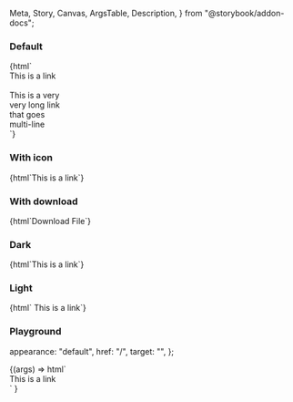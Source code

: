   Meta,
  Story,
  Canvas,
  ArgsTable,
  Description,
} from "@storybook/addon-docs";

<Meta title="Web Components/Link" component="ic-link" />

<Description markdown={readme} />

### Default

<Canvas>
  <Story
    name="Default"
    parameters={{ layout: "fullscreen", loki: { skip: true } }}
  >
    {html`<div>
      <ic-link href="/">This is a link</ic-link>
      <br />
      <br />
      <div style="width: 100px">
        <ic-link href="/"
          >This is a very very long link that goes multi-line</ic-link
        >
      </div>
    </div>`}
  </Story>
</Canvas>

### With icon

<Canvas>
  <Story
    name="With icon"
    parameters={{ layout: "fullscreen", loki: { skip: true } }}
  >
    {html`<ic-link href="/" show-icon>This is a link</ic-link>`}
  </Story>
</Canvas>

### With download

<Canvas>
  <Story
    name="Download link"
    parameters={{ layout: "fullscreen", loki: { skip: true } }}
  >
    {html`<ic-link href="/" download>Download File</ic-link>`}
  </Story>
</Canvas>

### Dark

<Canvas>
  <Story
    name="Dark"
    parameters={{ layout: "fullscreen", loki: { skip: true } }}
  >
    {html`<ic-link href="/" appearance="dark" target="_blank"
      >This is a link</ic-link
    >`}
  </Story>
</Canvas>

### Light

<Canvas>
  <Story
    name="Light"
    parameters={{ backgrounds: { default: "dark" }, loki: { skip: true } }}
  >
    {html` <ic-link href="/" appearance="light" show-icon
      >This is a link</ic-link
    >`}
  </Story>
</Canvas>

### Playground

  appearance: "default",
  href: "/",
  target: "",
};

<Canvas>
  <Story
    args={defaultArgs}
    parameters={{ loki: { skip: true } }}
    argTypes={{
      appearance: {
        options: ["default", "light", "dark"],
        control: {
          type: "radio",
        },
      },
      target: {
        options: ["_blank", "_self", "_parent", "_top", ""],
        control: {
          type: "radio",
        },
      },
    }}
    name="Playground"
  >
    {(args) =>
      html` <div
        style="background-color: ${args.appearance == "light" ? "black" : ""}"
      >
        <ic-link
          href=${args.href}
          appearance=${args.appearance}
          target=${args.target}
          >This is a link</ic-link
        >
      </div>`
    }
  </Story>
</Canvas>
